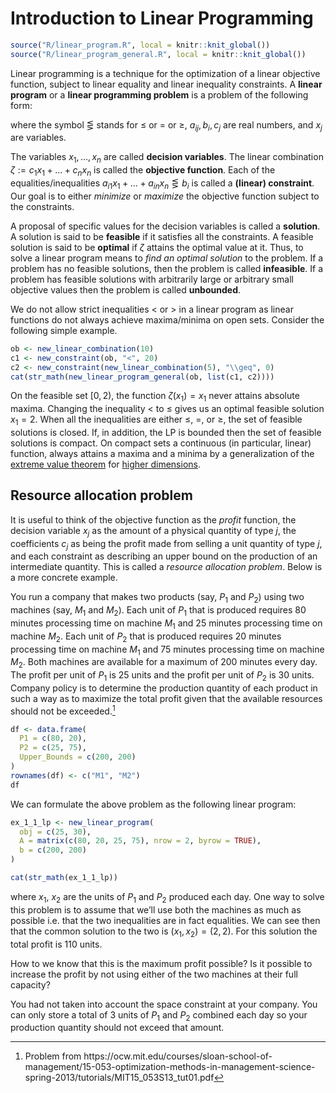 # Introduction to Linear Programming

```r
source("R/linear_program.R", local = knitr::knit_global())
source("R/linear_program_general.R", local = knitr::knit_global())
```


Linear programming is a technique for the optimization of a linear objective function, subject to linear equality and linear inequality constraints. A **linear program** or a **linear programming problem** is a problem of the following form:

\begin{equation}
  \begin{aligned}
    \mbox{optimize: } && c_1 x_1 + \dots + c_n x_n & \\
    \mbox{subject to: } 
      && a_{11} x_1 + \dots + a_{1n} x_n & \lesseqgtr b_1 \\
      && a_{21} x_1 + \dots + a_{2n} x_n & \lesseqgtr b_2 \\
      && \vdots &  \\
      && a_{m1} x_1 + \dots + a_{mn} x_n & \lesseqgtr b_m,
  \end{aligned}
  (\#eq:intro-lp)
\end{equation}
where the symbol $\lesseqgtr$ stands for $\leq$ or $=$ or $\geq$, $a_{ij}, b_i, c_j$ are real numbers, and $x_j$ are variables.

The variables $x_1, \dots, x_n$ are called **decision variables**. The linear combination $\zeta := c_1 x_1 + \dots + c_n x_n$ is called the **objective function**. Each of the equalities/inequalities $a_{i1} x_1 + \dots + a_{in} x_n \lesseqgtr b_i$ is called a **(linear) constraint**. Our goal is to either *minimize* or *maximize* the objective function subject to the constraints.

A proposal of specific values for the decision variables is called a **solution**. A solution is said to be **feasible** if it satisfies all the constraints. A feasible solution is said to be **optimal** if $\zeta$ attains the optimal value at it. Thus, to solve a linear program means to *find an optimal solution* to the problem. If a problem has no feasible solutions, then the problem is called **infeasible**. If a problem has feasible solutions with arbitrarily large or arbitrary small objective values then the problem is called **unbounded**.

:::{.remark}

We do not allow strict inequalities $<$ or $>$ in a linear program as linear functions do not always achieve maxima/minima on open sets. Consider the following simple example.

```r
ob <- new_linear_combination(10)
c1 <- new_constraint(ob, "<", 20)
c2 <- new_constraint(new_linear_combination(5), "\\geq", 0)
cat(str_math(new_linear_program_general(ob, list(c1, c2))))
```

On the feasible set $[0, 2)$, the function $\zeta(x_1) = x_1$ never attains absolute maxima.
Changing the inequality $<$ to $\leq$ gives us an optimal feasible solution $x_1 = 2$. When all the inequalities are either $\le$, $=$, or $\ge$, the set of feasible solutions is closed. If, in addition, the LP is bounded then the set of feasible solutions is compact. On compact sets a continuous (in particular, linear) function, always attains a maxima and a minima by a generalization of the [extreme value theorem](https://en.wikipedia.org/wiki/Extreme_value_theorem) for [higher dimensions](https://math.stackexchange.com/a/881569).

:::

## Resource allocation problem
It is useful to think of the objective function as the *profit* function, the decision variable $x_j$ as the amount of a physical quantity of type $j$, the coefficients $c_j$ as being the profit made from selling a unit quantity of type $j$, and each constraint as describing an upper bound on the production of an intermediate quantity. This is called a *resource allocation problem*. Below is a more concrete example.

You run a company that makes two products (say, $P_1$ and $P_2$) using two machines (say, $M_1$ and $M_2$). Each unit of $P_1$ that is produced requires 80 minutes processing time on machine $M_1$ and 25 minutes processing time on machine $M_2$. Each unit of $P_2$ that is produced requires 20 minutes processing time on machine $M_1$ and 75 minutes processing time on machine $M_2$. Both machines are available for a maximum of 200 minutes every day. The profit per unit of $P_1$ is 25 units and the profit per unit of $P_2$ is 30 units. Company policy is to determine the production quantity of each product in such a way as to maximize the total profit given that the available resources should not be exceeded.^[Problem from https://ocw.mit.edu/courses/sloan-school-of-management/15-053-optimization-methods-in-management-science-spring-2013/tutorials/MIT15_053S13_tut01.pdf]

```r

df <- data.frame(
  P1 = c(80, 20),
  P2 = c(25, 75),
  Upper_Bounds = c(200, 200)
)
rownames(df) <- c("M1", "M2")
df
```

We can formulate the above problem as the following linear program:

```r
ex_1_1_lp <- new_linear_program(
  obj = c(25, 30),
  A = matrix(c(80, 20, 25, 75), nrow = 2, byrow = TRUE),
  b = c(200, 200)
)

cat(str_math(ex_1_1_lp))
```

where $x_1$, $x_2$ are the units of $P_1$ and $P_2$ produced each day. One way to solve this problem is to assume that we'll use both the machines as much as possible i.e. that the two inequalities are in fact equalities. We can see then that the common solution to the two is $(x_1, x_2) = (2, 2)$. For this solution the total profit is $110$ units.

::: {.exercise}
How to we know that this is the maximum profit possible? Is it possible to increase the profit by not using either of the two machines at their full capacity?
:::


::: {.example}
You had not taken into account the space constraint at your company. You can only store a total of 3 units of $P_1$ and $P_2$ combined each day so your production quantity should not exceed that amount.
:::